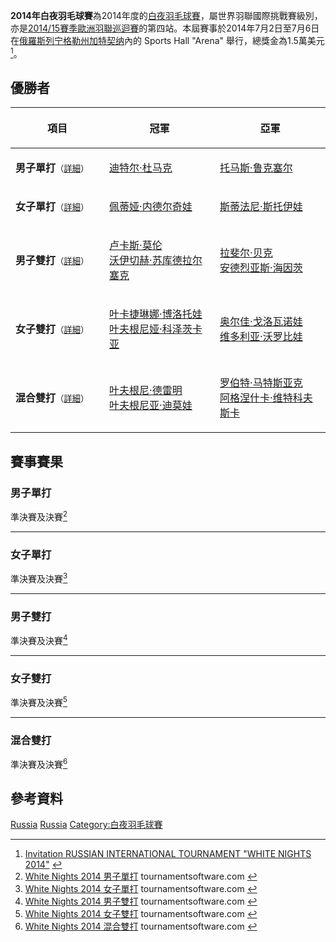 {{noteTA|G1=Badminton}}
{{infobox badminton event
|name           = 2014年白夜羽毛球賽
|image          = 
|size           = 
|caption        =
|dates          = 2014年7月2日－7月6日
|number_edition = 
|level          = 4A
|prize_money    = 1.5萬美元
|location       = {{RUS}}[[加特契纳|加特契纳]]
|venue          = Sports Hall "Arena"
|previous       = 2013年白夜羽毛球賽 
|next           = 2015年白夜羽毛球賽
}}
'''2014年白夜羽毛球賽'''為2014年度的[[白夜羽毛球賽|白夜羽毛球賽]]，屬世界羽聯國際挑戰賽級別，亦是[[2014/15賽季歐洲羽聯巡迴賽|2014/15賽季歐洲羽聯巡迴賽]]的第四站。本屆賽事於2014年7月2日至7月6日在[[俄羅斯|俄羅斯]][[列宁格勒州|列宁格勒州]][[加特契纳|加特契纳]]內的 Sports Hall "Arena" 舉行，總獎金為1.5萬美元<ref>[http://www.bwfbadminton.org/file.aspx?id=552545&dl=1 Invitation RUSSIAN INTERNATIONAL TOURNAMENT "WHITE NIGHTS 2014"] {{Wayback|url=http://www.bwfbadminton.org/file.aspx?id=552545&dl=1 |date=20140705185111 }}{{en}}</ref>。

== 優勝者 ==
{| class=wikitable style="font-size:small"
!width="200"|項目
!width="250"|冠軍
!width="250"|亞軍
|-
|'''男子單打'''<small>（[[#男子單打|詳細]]）</small>
|{{flagicon|GER}} [[迪特尔·杜马克|迪特尔·杜马克]]
|{{flagicon|FRA}} [[托马斯·鲁克塞尔|托马斯·鲁克塞尔]]
|-
|'''女子單打'''<small>（[[#女子單打|詳細]]）</small>
|{{flagicon|BUL}} [[佩蒂娅·内德尔奇娃|佩蒂娅·内德尔奇娃]]
|{{flagicon|BUL}} [[斯蒂法尼·斯托伊娃|斯蒂法尼·斯托伊娃]]
|-
|'''男子雙打'''<small>（[[#男子雙打|詳細]]）</small>
|{{flagicon|POL}} [[卢卡斯·莫伦|卢卡斯·莫伦]]<br/>{{flagicon|POL}} [[沃伊切赫·苏库德拉尔塞克|沃伊切赫·苏库德拉尔塞克]]
|{{flagicon|GER}} [[拉斐尔·贝克|拉斐尔·贝克]]<br/>{{flagicon|GER}} [[安德烈亚斯·海因茨|安德烈亚斯·海因茨]]
|-
|'''女子雙打'''<small>（[[#女子雙打|詳細]]）</small>
|{{flagicon|RUS}} [[叶卡捷琳娜·博洛托娃|叶卡捷琳娜·博洛托娃]]<br/>{{flagicon|RUS}} [[叶夫根尼娅·科泽茨卡亚|叶夫根尼娅·科泽茨卡亚]]
|{{flagicon|RUS}} [[奥尔佳·戈洛瓦诺娃|奥尔佳·戈洛瓦诺娃]]<br/>{{flagicon|RUS}} [[维多利亚·沃罗比娃|维多利亚·沃罗比娃]]
|-
|'''混合雙打'''<small>（[[#混合雙打|詳細]]）</small>
|{{flagicon|RUS}} [[叶夫根尼·德雷明|叶夫根尼·德雷明]]<br/>{{flagicon|RUS}} [[叶夫根尼亚·迪莫娃|叶夫根尼亚·迪莫娃]]
|{{flagicon|POL}} [[罗伯特·马特斯亚克|罗伯特·马特斯亚克]]<br/>{{flagicon|POL}} [[阿格涅什卡·维特科夫斯卡|阿格涅什卡·维特科夫斯卡]]
|}

== 賽事賽果 ==
=== 男子單打 ===
;準決賽及決賽<ref name="MS">[http://tournamentsoftware.com/sport/draw.aspx?id=3E099E80-B176-4C68-AC6C-D897046499F2&draw=1 White Nights 2014 男子單打] tournamentsoftware.com {{en}}</ref>
{{4TeamBracket-Tennis3-v2
| team-width=200
| RD1-seed1=1
| RD1-team1={{flagicon|FIN}} [[维莱·朗|维莱·朗]]
| RD1-score1-1=9
| RD1-score1-2=9
| RD1-score1-3=
| RD1-seed2=4
| RD1-team2='''{{flagicon|FRA}} [[托马斯·鲁克塞尔|托马斯·鲁克塞尔]]
| RD1-score2-1='''21
| RD1-score2-2='''21
| RD1-score2-3=

| RD1-seed3=3
| RD1-team3={{flagicon|FRA}} [[卢卡斯·科维|卢卡斯·科维]]
| RD1-score3-1='''21
| RD1-score3-2=16
| RD1-score3-3=17
| RD1-seed4=2
| RD1-team4='''{{flagicon|GER}} [[迪特尔·杜马克|迪特尔·杜马克]]
| RD1-score4-1=14
| RD1-score4-2='''21
| RD1-score4-3='''21

| RD2-seed1=4
| RD2-team1={{flagicon|FRA}} [[托马斯·鲁克塞尔|托马斯·鲁克塞尔]]
| RD2-score1-1=16
| RD2-score1-2=23
| RD2-score1-3=
| RD2-seed2=2
| RD2-team2='''{{flagicon|GER}} [[迪特尔·杜马克|迪特尔·杜马克]]
| RD2-score2-1='''21
| RD2-score2-2='''25
| RD2-score2-3=
}}
----

=== 女子單打 ===
;準決賽及決賽<ref name="WS">[http://tournamentsoftware.com/sport/draw.aspx?id=3E099E80-B176-4C68-AC6C-D897046499F2&draw=3 White Nights 2014 女子單打] tournamentsoftware.com {{en}}</ref>
{{4TeamBracket-Tennis3-v2
| team-width=200
| RD1-seed1=1
| RD1-team1='''{{flagicon|BUL}} [[斯蒂法尼·斯托伊娃|斯蒂法尼·斯托伊娃]]
| RD1-score1-1='''21
| RD1-score1-2='''21
| RD1-score1-3=
| RD1-seed2=Q
| RD1-team2={{flagicon|EST}} [[卡蒂·托尔莫夫|卡蒂·托尔莫夫]]
| RD1-score2-1=17
| RD1-score2-2=13
| RD1-score2-3=

| RD1-seed3=3
| RD1-team3='''{{flagicon|BUL}} [[佩蒂娅·内德尔奇娃|佩蒂娅·内德尔奇娃]]
| RD1-score3-1='''21
| RD1-score3-2='''21
| RD1-score3-3=
| RD1-seed4=
| RD1-team4={{flagicon|TUR}} [[内斯里汉·伊吉特|内斯里汉·伊吉特]]
| RD1-score4-1=19
| RD1-score4-2=11
| RD1-score4-3=

| RD2-seed1=1
| RD2-team1={{flagicon|BUL}} [[斯蒂法尼·斯托伊娃|斯蒂法尼·斯托伊娃]]
| RD2-score1-1=14
| RD2-score1-2=17
| RD2-score1-3=
| RD2-seed2=3
| RD2-team2='''{{flagicon|BUL}} [[佩蒂娅·内德尔奇娃|佩蒂娅·内德尔奇娃]]
| RD2-score2-1='''21
| RD2-score2-2='''21
| RD2-score2-3=
}}
----

=== 男子雙打 ===
;準決賽及決賽<ref name="MD">[http://tournamentsoftware.com/sport/draw.aspx?id=3E099E80-B176-4C68-AC6C-D897046499F2&draw=4 White Nights 2014 男子雙打] tournamentsoftware.com {{en}}</ref>
{{4TeamBracket-Tennis3-v2
| team-width=200
| RD1-seed1=1
| RD1-team1={{flagicon|POL}} [[亚当·克瓦林纳|亚当·克瓦林纳]]<br/> {{flagicon|POL}} [[普热梅斯瓦夫·瓦查|普热梅斯瓦夫·瓦查]]
| RD1-score1-1=19
| RD1-score1-2=20
| RD1-score1-3=
| RD1-seed2=
| RD1-team2='''{{flagicon|GER}} [[拉斐尔·贝克|拉斐尔·贝克]]<br/> {{flagicon|GER}} [[安德烈亚斯·海因茨|安德烈亚斯·海因茨]]
| RD1-score2-1='''21
| RD1-score2-2='''22
| RD1-score2-3=

| RD1-seed3=3
| RD1-team3={{flagicon|FRA}} [[巴蒂斯特·卡雷姆|巴蒂斯特·卡雷姆]]<br/> {{flagicon|FRA}} [[罗南·拉巴尔|罗南·拉巴尔]]
| RD1-score3-1=16
| RD1-score3-2=13
| RD1-score3-3=
| RD1-seed4=2
| RD1-team4='''{{flagicon|POL}} [[卢卡斯·莫伦|卢卡斯·莫伦]]<br/> {{flagicon|POL}} [[沃伊切赫·苏库德拉尔塞克|沃伊切赫·苏库德拉尔塞克]]
| RD1-score4-1='''21
| RD1-score4-2='''21
| RD1-score4-3=

| RD2-seed1=
| RD2-team1={{flagicon|GER}} [[拉斐尔·贝克|拉斐尔·贝克]]<br/> {{flagicon|GER}} [[安德烈亚斯·海因茨|安德烈亚斯·海因茨]]
| RD2-score1-1=18
| RD2-score1-2=17
| RD2-score1-3=
| RD2-seed2=2
| RD2-team2='''{{flagicon|POL}} [[卢卡斯·莫伦|卢卡斯·莫伦]]<br/> {{flagicon|POL}} [[沃伊切赫·苏库德拉尔塞克|沃伊切赫·苏库德拉尔塞克]]
| RD2-score2-1='''21
| RD2-score2-2='''21
| RD2-score2-3=
}}
----

=== 女子雙打 ===
;準決賽及決賽<ref name="WD">[http://tournamentsoftware.com/sport/draw.aspx?id=3E099E80-B176-4C68-AC6C-D897046499F2&draw=5 White Nights 2014 女子雙打] tournamentsoftware.com {{en}}</ref>
{{4TeamBracket-Tennis3-v2
| team-width=200
| RD1-seed1=
| RD1-team1='''{{flagicon|RUS}} [[叶卡捷琳娜·博洛托娃|叶卡捷琳娜·博洛托娃]]<br/> {{flagicon|RUS}} [[叶夫根尼娅·科泽茨卡亚|叶夫根尼娅·科泽茨卡亚]]
| RD1-score1-1='''25
| RD1-score1-2='''21
| RD1-score1-3=
| RD1-seed2=4
| RD1-team2={{flagicon|RUS}} [[维多利亚·德尔根诺娃|维多利亚·德尔根诺娃]]<br/> {{flagicon|RUS}} [[奥尔佳·莫罗佐娃|奥尔佳·莫罗佐娃]]
| RD1-score2-1=23
| RD1-score2-2=10
| RD1-score2-3=

| RD1-seed3=3
| RD1-team3={{flagicon|TUR}} [[奥兹格·巴伊拉克|奥兹格·巴伊拉克]]<br/> {{flagicon|TUR}} [[内斯里汉·伊吉特|内斯里汉·伊吉特]]
| RD1-score3-1=15
| RD1-score3-2=12
| RD1-score3-3=
| RD1-seed4=2
| RD1-team4='''{{flagicon|RUS}} [[奥尔佳·戈洛瓦诺娃|奥尔佳·戈洛瓦诺娃]]<br/> {{flagicon|RUS}} [[维多利亚·沃罗比娃|维多利亚·沃罗比娃]]
| RD1-score4-1='''21
| RD1-score4-2='''21
| RD1-score4-3=

| RD2-seed1=
| RD2-team1='''{{flagicon|RUS}} [[叶卡捷琳娜·博洛托娃|叶卡捷琳娜·博洛托娃]]<br/> {{flagicon|RUS}} [[叶夫根尼娅·科泽茨卡亚|叶夫根尼娅·科泽茨卡亚]]
| RD2-score1-1='''21
| RD2-score1-2='''26
| RD2-score1-3=
| RD2-seed2=2
| RD2-team2={{flagicon|RUS}} [[奥尔佳·戈洛瓦诺娃|奥尔佳·戈洛瓦诺娃]]<br/> {{flagicon|RUS}} [[维多利亚·沃罗比娃|维多利亚·沃罗比娃]]
| RD2-score2-1=14
| RD2-score2-2=24
| RD2-score2-3=
}}
----

=== 混合雙打 ===
;準決賽及決賽<ref name="XD">[http://tournamentsoftware.com/sport/draw.aspx?id=3E099E80-B176-4C68-AC6C-D897046499F2&draw=7 White Nights 2014 混合雙打] tournamentsoftware.com {{en}}</ref>
{{4TeamBracket-Tennis3-v2
| team-width=200
| RD1-seed1=1
| RD1-team1='''{{flagicon|POL}} [[罗伯特·马特斯亚克|罗伯特·马特斯亚克]]<br/> {{flagicon|POL}} [[阿格涅什卡·维特科夫斯卡|阿格涅什卡·维特科夫斯卡]]
| RD1-score1-1='''21
| RD1-score1-2='''21
| RD1-score1-3=
| RD1-seed2=6
| RD1-team2={{flagicon|FRA}} [[加埃唐·米特莱尔泽|加埃唐·米特莱尔泽]]<br/> {{flagicon|FRA}} [[奥德丽·方丹|奥德丽·方丹]]
| RD1-score2-1=15
| RD1-score2-2=16
| RD1-score2-3=

| RD1-seed3=7
| RD1-team3={{flagicon|RUS}} [[亚历山大·津琴科|亚历山大·津琴科]]<br/> {{flagicon|RUS}} [[奥尔佳·莫罗佐娃|奥尔佳·莫罗佐娃]]
| RD1-score3-1=11
| RD1-score3-2=10
| RD1-score3-3=
| RD1-seed4=5
| RD1-team4='''{{flagicon|RUS}} [[叶夫根尼·德雷明|叶夫根尼·德雷明]]<br/> {{flagicon|RUS}} [[叶夫根尼亚·迪莫娃|叶夫根尼亚·迪莫娃]]
| RD1-score4-1='''21
| RD1-score4-2='''21
| RD1-score4-3=

| RD2-seed1=1
| RD2-team1={{flagicon|POL}} [[罗伯特·马特斯亚克|罗伯特·马特斯亚克]]<br/> {{flagicon|POL}} [[阿格涅什卡·维特科夫斯卡|阿格涅什卡·维特科夫斯卡]]
| RD2-score1-1=17
| RD2-score1-2=12
| RD2-score1-3=
| RD2-seed2=5
| RD2-team2='''{{flagicon|RUS}} [[叶夫根尼·德雷明|叶夫根尼·德雷明]]<br/> {{flagicon|RUS}} [[叶夫根尼亚·迪莫娃|叶夫根尼亚·迪莫娃]]
| RD2-score2-1='''21
| RD2-score2-2='''21
| RD2-score2-3=
}}

== 參考資料 ==
{{Reflist}}

[[Category:2014年世界羽聯國際挑戰賽|Russia]]
[[Category:2014/15賽季歐洲羽聯巡迴賽|Russia]]
[[Category:白夜羽毛球賽|Category:白夜羽毛球賽]]